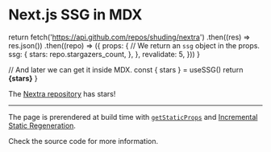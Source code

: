 # Next.js SSG in MDX


  return fetch('https://api.github.com/repos/shuding/nextra')
    .then((res) => res.json())
    .then((repo) => ({
      props: {
        // We return an `ssg` object in the props.
        ssg: {
          stars: repo.stargazers_count,
        },
      },
      revalidate: 5,
    }))
}

  // And later we can get it inside MDX.
  const { stars } = useSSG()
  return <strong>{stars}</strong>
}

The [Nextra repository](https://github.com/shuding/nextra) has <StarsRenderer/> stars!

---

The page is prerendered at build time with [`getStaticProps`](https://nextjs.org/docs/basic-features/data-fetching#getstaticprops-static-generation)
and [Incremental Static Regeneration](https://nextjs.org/docs/basic-features/data-fetching#incremental-static-regeneration).

Check the source code for more information.
